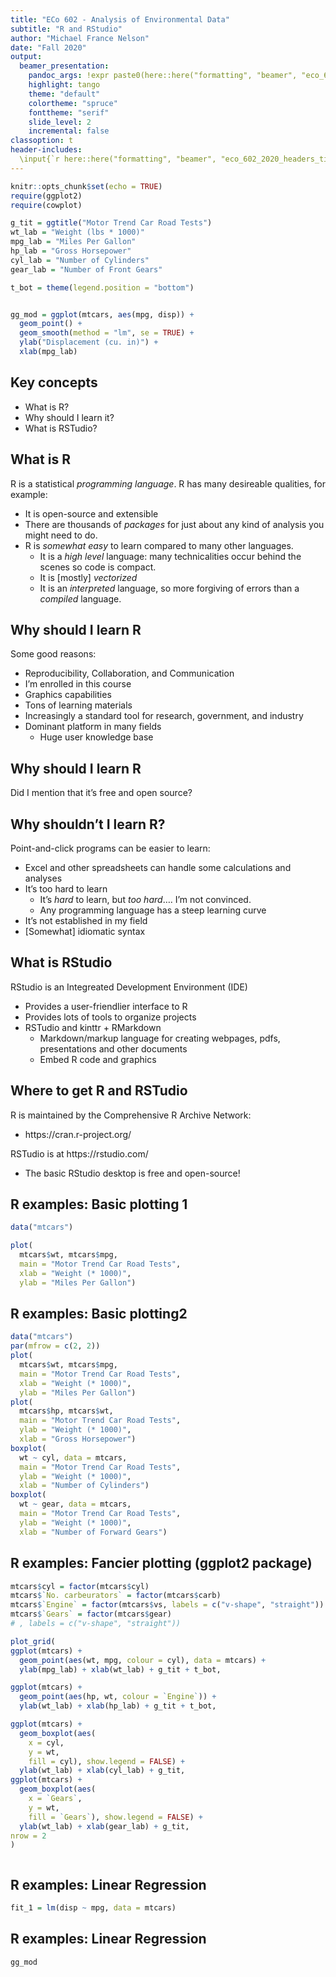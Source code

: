 ```yaml
---
title: "ECo 602 - Analysis of Environmental Data"
subtitle: "R and RStudio"
author: "Michael France Nelson"
date: "Fall 2020"
output:
  beamer_presentation:
    pandoc_args: !expr paste0(here::here("formatting", "beamer", "eco_602_2020_beamer.yaml"))
    highlight: tango
    theme: "default"
    colortheme: "spruce"
    fonttheme: "serif"
    slide_level: 2
    incremental: false
classoption: t
header-includes:
  \input{`r here::here("formatting", "beamer", "eco_602_2020_headers_tikz.tex")`}
---
```






```r
knitr::opts_chunk$set(echo = TRUE)
require(ggplot2)
require(cowplot)

g_tit = ggtitle("Motor Trend Car Road Tests")
wt_lab = "Weight (lbs * 1000)"
mpg_lab = "Miles Per Gallon"
hp_lab = "Gross Horsepower"
cyl_lab = "Number of Cylinders"
gear_lab = "Number of Front Gears"

t_bot = theme(legend.position = "bottom")


gg_mod = ggplot(mtcars, aes(mpg, disp)) +
  geom_point() +
  geom_smooth(method = "lm", se = TRUE) +
  ylab("Displacement (cu. in)") +
  xlab(mpg_lab)
```


## Key concepts

- What is R?
- Why should I learn it?
- What is RSTudio?






## What is R

R is a statistical *programming language*.
R has many desireable qualities, for example:

- It is open-source and extensible
- There are thousands of *packages* for just about any kind of analysis you might need to do.
- R is *somewhat easy* to learn compared to many other languages.
  - It is a *high level* language: many technicalities occur behind the scenes so code is compact.
  - It is [mostly] *vectorized*
  - It is an *interpreted* language, so more forgiving of errors than a *compiled* language.




## Why should I learn R

Some good reasons:

- Reproducibility, Collaboration, and Communication
- I'm enrolled in this course
- Graphics capabilities
- Tons of learning materials
- Increasingly a standard tool for research, government, and industry
- Dominant platform in many fields
  - Huge user knowledge base





## Why should I learn R

Did I mention that it's free and open source?





## Why shouldn't I learn R?

Point-and-click programs can be easier to learn:

- Excel and other spreadsheets can handle some calculations and analyses
- It's too hard to learn
  - It's *hard* to learn, but *too hard*.... I'm not convinced.
  - Any programming language has a steep learning curve
- It’s not established in my field
- [Somewhat] idiomatic syntax






## What is RStudio

RStudio is an Integreated Development Environment (IDE)

- Provides a user-friendlier interface to R
- Provides lots of tools to organize projects
- RSTudio and kinttr + RMarkdown
  - Markdown/markup language for creating webpages, pdfs, presentations and other documents
  - Embed R code and graphics




## Where to get R and RSTudio

R is maintained by the Comprehensive R Archive Network:

- https://cran.r-project.org/


RSTudio is at https://rstudio.com/

- The basic RStudio desktop is free and open-source!







## R examples: Basic plotting 1

```r
data("mtcars")

plot(
  mtcars$wt, mtcars$mpg,
  main = "Motor Trend Car Road Tests",
  xlab = "Weight (* 1000)",
  ylab = "Miles Per Gallon")

```

## R examples: Basic plotting2

```r
data("mtcars")
par(mfrow = c(2, 2))
plot(
  mtcars$wt, mtcars$mpg,
  main = "Motor Trend Car Road Tests",
  xlab = "Weight (* 1000)",
  ylab = "Miles Per Gallon")
plot(
  mtcars$hp, mtcars$wt,
  main = "Motor Trend Car Road Tests",
  ylab = "Weight (* 1000)",
  xlab = "Gross Horsepower")
boxplot(
  wt ~ cyl, data = mtcars,
  main = "Motor Trend Car Road Tests",
  ylab = "Weight (* 1000)",
  xlab = "Number of Cylinders")
boxplot(
  wt ~ gear, data = mtcars,
  main = "Motor Trend Car Road Tests",
  ylab = "Weight (* 1000)",
  xlab = "Number of Forward Gears")

```








## R examples: Fancier plotting (ggplot2 package)


```r


mtcars$cyl = factor(mtcars$cyl)
mtcars$`No. carbeurators` = factor(mtcars$carb)
mtcars$`Engine` = factor(mtcars$vs, labels = c("v-shape", "straight"))
mtcars$`Gears` = factor(mtcars$gear)
# , labels = c("v-shape", "straight"))

plot_grid(
ggplot(mtcars) + 
  geom_point(aes(wt, mpg, colour = cyl), data = mtcars) +
  ylab(mpg_lab) + xlab(wt_lab) + g_tit + t_bot,

ggplot(mtcars) + 
  geom_point(aes(hp, wt, colour = `Engine`)) +
  ylab(wt_lab) + xlab(hp_lab) + g_tit + t_bot,

ggplot(mtcars) + 
  geom_boxplot(aes(
    x = cyl, 
    y = wt, 
    fill = cyl), show.legend = FALSE) +
  ylab(wt_lab) + xlab(cyl_lab) + g_tit,
ggplot(mtcars) + 
  geom_boxplot(aes(
    x = `Gears`, 
    y = wt, 
    fill = `Gears`), show.legend = FALSE) +
  ylab(wt_lab) + xlab(gear_lab) + g_tit,
nrow = 2
)



```




## R examples: Linear Regression

```r
fit_1 = lm(disp ~ mpg, data = mtcars)
```


\begin{center}
```r
table.string <- texreg::texreg(fit_1, return.string = TRUE, caption = "Miles per gallon and displacement")
cat(table.string)

# summary(fit_1)
```
\end{center}



## R examples: Linear Regression
```r
gg_mod
```

